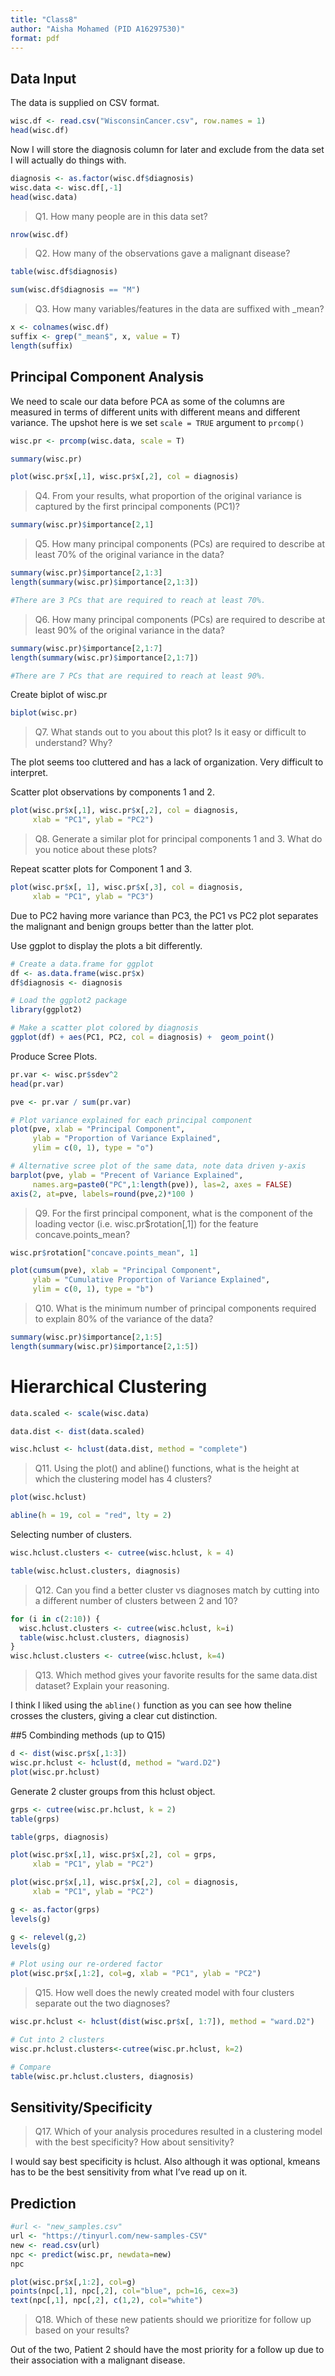 ```yaml
---
title: "Class8"
author: "Aisha Mohamed (PID A16297530)"
format: pdf
---
```


## Data Input 

The data is supplied on CSV format. 

```r
wisc.df <- read.csv("WisconsinCancer.csv", row.names = 1)
head(wisc.df)
```

Now I will store the diagnosis column for later and exclude from the data set I will actually 
do things with. 


```r
diagnosis <- as.factor(wisc.df$diagnosis)
wisc.data <- wisc.df[,-1]
head(wisc.data)
```

> Q1. How many people are in this data set?

```r
nrow(wisc.df)
```

> Q2. How many of the observations gave a malignant disease?

```r
table(wisc.df$diagnosis)
```


```r
sum(wisc.df$diagnosis == "M")
```

> Q3. How many variables/features in the data are suffixed with _mean?

```r
x <- colnames(wisc.df)
suffix <- grep("_mean$", x, value = T)
length(suffix)
```


## Principal Component Analysis

We need to scale our data before PCA as some of the columns are measured in terms of different
units with different means and different variance. The upshot here is we set `scale = TRUE`
argument to `prcomp()`


```r
wisc.pr <- prcomp(wisc.data, scale = T)

summary(wisc.pr)

```

```r
plot(wisc.pr$x[,1], wisc.pr$x[,2], col = diagnosis)
```



> Q4. From your results, what proportion of the original variance is captured by the 
first principal components (PC1)?

```r
summary(wisc.pr)$importance[2,1]
```

> Q5. How many principal components (PCs) are required to describe at least 70% of the 
original variance in the data?

```r
summary(wisc.pr)$importance[2,1:3]
length(summary(wisc.pr)$importance[2,1:3])

#There are 3 PCs that are required to reach at least 70%. 

```


> Q6. How many principal components (PCs) are required to describe at least 90% of the 
original variance in the data?

```r
summary(wisc.pr)$importance[2,1:7]
length(summary(wisc.pr)$importance[2,1:7])

#There are 7 PCs that are required to reach at least 90%. 
```



Create biplot of wisc.pr

```r
biplot(wisc.pr)
```


> Q7. What stands out to you about this plot? Is it easy or difficult to understand? Why?

The plot seems too cluttered and has a lack of organization. Very difficult to interpret. 



Scatter plot observations by components 1 and 2. 

```r
plot(wisc.pr$x[,1], wisc.pr$x[,2], col = diagnosis, 
     xlab = "PC1", ylab = "PC2")
```

> Q8. Generate a similar plot for principal components 1 and 3. What do you notice about 
these plots?

Repeat scatter plots for Component 1 and 3. 

```r
plot(wisc.pr$x[, 1], wisc.pr$x[,3], col = diagnosis, 
     xlab = "PC1", ylab = "PC3")

```

Due to PC2 having more variance than PC3, the PC1 vs PC2 plot separates the malignant and 
benign groups better than the latter plot. 



Use ggplot to display the plots a bit differently. 


```r
# Create a data.frame for ggplot
df <- as.data.frame(wisc.pr$x)
df$diagnosis <- diagnosis

# Load the ggplot2 package
library(ggplot2)

# Make a scatter plot colored by diagnosis
ggplot(df) + aes(PC1, PC2, col = diagnosis) +  geom_point()
```



Produce Scree Plots.


```r
pr.var <- wisc.pr$sdev^2
head(pr.var)
```



```r
pve <- pr.var / sum(pr.var)

# Plot variance explained for each principal component
plot(pve, xlab = "Principal Component", 
     ylab = "Proportion of Variance Explained", 
     ylim = c(0, 1), type = "o")
```

```r
# Alternative scree plot of the same data, note data driven y-axis
barplot(pve, ylab = "Precent of Variance Explained",
     names.arg=paste0("PC",1:length(pve)), las=2, axes = FALSE)
axis(2, at=pve, labels=round(pve,2)*100 )
```




> Q9. For the first principal component, what is the component of the loading vector 
(i.e. wisc.pr$rotation[,1]) for the feature concave.points_mean?

```r
wisc.pr$rotation["concave.points_mean", 1]
```



```r
plot(cumsum(pve), xlab = "Principal Component", 
     ylab = "Cumulative Proportion of Variance Explained", 
     ylim = c(0, 1), type = "b")
```


> Q10. What is the minimum number of principal components required to explain 80% of 
the variance of the data?

```r
summary(wisc.pr)$importance[2,1:5]
length(summary(wisc.pr)$importance[2,1:5])
```




# Hierarchical Clustering 


```r
data.scaled <- scale(wisc.data)

data.dist <- dist(data.scaled)

wisc.hclust <- hclust(data.dist, method = "complete")


```


> Q11. Using the plot() and abline() functions, what is the height at which the clustering 
model has 4 clusters?


```r
plot(wisc.hclust)

abline(h = 19, col = "red", lty = 2)
```

Selecting number of clusters. 

```r
wisc.hclust.clusters <- cutree(wisc.hclust, k = 4)

table(wisc.hclust.clusters, diagnosis)

```


> Q12. Can you find a better cluster vs diagnoses match by cutting into a different number
of clusters between 2 and 10?

```r
for (i in c(2:10)) {
  wisc.hclust.clusters <- cutree(wisc.hclust, k=i)
  table(wisc.hclust.clusters, diagnosis)
}
wisc.hclust.clusters <- cutree(wisc.hclust, k=4)
```


> Q13. Which method gives your favorite results for the same data.dist dataset? Explain 
your reasoning.

I think I liked using the `abline()` function as you can see how theline crosses the
clusters, giving a clear cut distinction. 


##5 Combinding methods (up to Q15)


```r
d <- dist(wisc.pr$x[,1:3])
wisc.pr.hclust <- hclust(d, method = "ward.D2")
plot(wisc.pr.hclust)
```

Generate 2 cluster groups from this hclust object. 

```r
grps <- cutree(wisc.pr.hclust, k = 2)
table(grps)
```


```r
table(grps, diagnosis)
```

```r
plot(wisc.pr$x[,1], wisc.pr$x[,2], col = grps, 
     xlab = "PC1", ylab = "PC2")
```

```r
plot(wisc.pr$x[,1], wisc.pr$x[,2], col = diagnosis, 
     xlab = "PC1", ylab = "PC2")
```



```r
g <- as.factor(grps)
levels(g)
```


```r
g <- relevel(g,2)
levels(g)
```


```r
# Plot using our re-ordered factor 
plot(wisc.pr$x[,1:2], col=g, xlab = "PC1", ylab = "PC2")
```



> Q15. How well does the newly created model with four clusters separate out the two diagnoses?

```r
wisc.pr.hclust <- hclust(dist(wisc.pr$x[, 1:7]), method = "ward.D2")

# Cut into 2 clusters
wisc.pr.hclust.clusters<-cutree(wisc.pr.hclust, k=2)

# Compare 
table(wisc.pr.hclust.clusters, diagnosis)
```



## Sensitivity/Specificity

> Q17. Which of your analysis procedures resulted in a clustering model with the best specificity? How about sensitivity?

I would say best specificity is hclust. Also although it was optional, kmeans has to be the 
best sensitivity from what I've read up on it. 


## Prediction 

```r
#url <- "new_samples.csv"
url <- "https://tinyurl.com/new-samples-CSV"
new <- read.csv(url)
npc <- predict(wisc.pr, newdata=new)
npc
```

```r
plot(wisc.pr$x[,1:2], col=g)
points(npc[,1], npc[,2], col="blue", pch=16, cex=3)
text(npc[,1], npc[,2], c(1,2), col="white")
```


> Q18. Which of these new patients should we prioritize for follow up based on your results?

Out of the two, Patient 2 should have the most priority for a follow up due to their 
association with a malignant disease. 